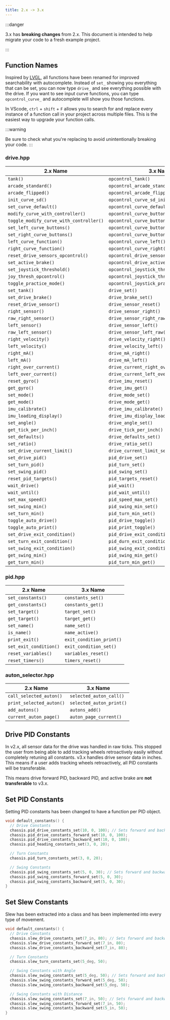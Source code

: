 ```yaml
---
title: 2.x -> 3.x
---
```


:::danger

3.x has **breaking changes** from 2.x.  This document is intended to help migrate your code to a fresh example project.

:::


## Function Names
Inspired by [LVGL](https://docs.lvgl.io/master/index.html), all functions have been renamed for improved searchability with autocomplete.  Instead of `set_` showing you everything that can be set, you can now type `drive_` and see everything possible with the drive.  If you want to see input curve functions, you can type `opcontrol_curve_` and autocomplete will show you those functions.  

In VScode, `ctrl` + `shift` + `F` allows you to search for and replace every instance of a function call in your project across multiple files.  This is the easiest way to upgrade your function calls.  

:::warning

Be sure to check what you're replacing to avoid unintentionally breaking your code.
:::

### **drive.hpp**

<APITable>

| 2.x Name | 3.x Name |
| --- | --- |
| `tank()` | `opcontrol_tank()` |
| `arcade_standard()` | `opcontrol_arcade_standard()` |
| `arcade_flipped()` | `opcontrol_arcade_flipped()` |
| `init_curve_sd()` | `opcontrol_curve_sd_initialize()` |
| `set_curve_default()` | `opcontrol_curve_default_set()` |
| `modify_curve_with_controller()` | `opcontrol_curve_buttons_iterate()` |
| `toggle_modify_curve_with_controller()` | `opcontrol_curve_buttons_toggle()` |
| `set_left_curve_buttons()` | `opcontrol_curve_buttons_left_set()` |
| `set_right_curve_buttons()` | `opcontrol_curve_buttons_right_set()` |
| `left_curve_function()` | `opcontrol_curve_left()` |
| `right_curve_function()` | `opcontrol_curve_right()` |
| `reset_drive_sensors_opcontrol()` | `opcontrol_drive_sensors_reset()` |
| `set_active_brake()` | `opcontrol_drive_activebrake_set()` |
| `set_joystick_threshold()` | `opcontrol_joystick_threshold_set()` |
| `joy_thresh_opcontrol()` | `opcontrol_joystick_threshold_opcontrol()` |
| `toggle_practice_mode()` | `opcontrol_joystick_practicemode_toggle()` |
| `set_tank()` | `drive_set()` |
| `set_drive_brake()` | `drive_brake_set()` |
| `reset_drive_sensor()` | `drive_sensor_reset()` |
| `right_sensor()` | `drive_sensor_right()` |
| `raw_right_sensor()` | `drive_sensor_right_raw()` |
| `left_sensor()` | `drive_sensor_left()` |
| `raw_left_sensor()` | `drive_sensor_left_raw()` |
| `right_velocity()` | `drive_velocity_right()` |
| `left_velocity()` | `drive_velocity_left()` |
| `right_mA()` | `drive_mA_right()` |
| `left_mA()` | `drive_mA_left()` |
| `right_over_current()` | `drive_current_right_over()` |
| `left_over_current()` | `drive_current_left_over()` |
| `reset_gyro()` | `drive_imu_reset()` |
| `get_gyro()` | `drive_imu_get()` |
| `set_mode()` | `drive_mode_set()` |
| `get_mode()` | `drive_mode_get()` |
| `imu_calibrate()` | `drive_imu_calibrate()` |
| `imu_loading_display()` | `drive_imu_display_loading()` |
| `set_angle()` | `drive_angle_set()` |
| `get_tick_per_inch()` | `drive_tick_per_inch()` |
| `set_defaults()` | `drive_defaults_set()` |
| `set_ratio()` | `drive_ratio_set()` |
| `set_drive_current_limit()` | `drive_current_limit_set()` |
| `set_drive_pid()` | `pid_drive_set()` |
| `set_turn_pid()` | `pid_turn_set()` |
| `set_swing_pid()` | `pid_swing_set()` |
| `reset_pid_targets()` | `pid_targets_reset()` |
| `wait_drive()` | `pid_wait()` |
| `wait_until()` | `pid_wait_until()` |
| `set_max_speed()` | `pid_speed_max_set()` |
| `set_swing_min()` | `pid_swing_min_set()` |
| `set_turn_min()` | `pid_turn_min_set()` |
| `toggle_auto_drive()` | `pid_drive_toggle()` |
| `toggle_auto_print()` | `pid_print_toggle()` |
| `set_drive_exit_condition()` | `pid_drive_exit_condition_set()` |
| `set_turn_exit_condition()` | `pid_durn_exit_condition_set()` |
| `set_swing_exit_condition()` | `pid_swing_exit_condition_set()` |
| `get_swing_min()` | `pid_swing_min_get()` |
| `get_turn_min()` | `pid_turn_min_get()` |

</APITable>

### **pid.hpp**

<APITable>

| 2.x Name | 3.x Name |
| --- | --- |
| `set_constants()` | `constants_set()` |
| `get_constants()` | `constants_get()` |
| `set_target()` | `target_set()` |
| `get_target()` | `target_get()` |
| `set_name()` | `name_set()` |
| `is_name()` | `name_active()` |
| `print_exit()` | `exit_condition_print()` |
| `set_exit_condition()` | `exit_condition_set()` |
| `reset_variables()` | `variables_reset()` |
| `reset_timers()` | `timers_reset()` |

</APITable>

### **auton_selector.hpp**

<APITable>

| 2.x Name | 3.x Name |
| --- | --- |
| `call_selected_auton()` | `selected_auton_call()` |
| `print_selected_auton()` | `selected_auton_print()` |
| `add_autons()` | `autons_add()` |
| `current_auton_page()` | `auton_page_current()` |

</APITable>

## Drive PID Constants
In v2.x, all sensor data for the drive was handled in raw ticks.  This stopped the user from being able to add tracking wheels retroactively easily without completely retuning all constants.  v3.x handles drive sensor data in inches.  This means if a user adds tracking wheels retroactively, all PID constants will be transferable.  

This means drive forward PID, backward PID, and active brake are **not transferable** to v3.x.  

## Set PID Constants

Setting PID constants has been changed to have a function per PID object. 

```cpp
void default_constants() {
  // Drive Constants
  chassis.pid_drive_constants_set(10, 0, 100); // Sets forward and backward
  chassis.pid_drive_constants_forward_set(10, 0, 100);
  chassis.pid_drive_constants_backward_set(10, 0, 100);
  chassis.pid_heading_constants_set(3, 0, 20);

  // Turn Constants
  chassis.pid_turn_constants_set(3, 0, 20);

  // Swing Constants
  chassis.pid_swing_constants_set(5, 0, 30); // Sets forward and backward
  chassis.pid_swing_constants_forward_set(5, 0, 30);
  chassis.pid_swing_constants_backward_set(5, 0, 30);
}
```

## Set Slew Constants

Slew has been extracted into a class and has been implemented into every type of movement. 

```cpp
void default_constants() {
  // Drive Constants
  chassis.slew_drive_constants_set(7_in, 80); // Sets forward and backward
  chassis.slew_drive_constants_forward_set(7_in, 80);
  chassis.slew_drive_constants_backward_set(7_in, 80);

  // Turn Constants
  chassis.slew_turn_constants_set(5_deg, 50);

  // Swing Constants with Angle
  chassis.slew_swing_constants_set(5_deg, 50); // Sets forward and backward
  chassis.slew_swing_constants_forward_set(5_deg, 50);
  chassis.slew_swing_constants_backward_set(5_deg, 50);

  // Swing Constants with Distance
  chassis.slew_swing_constants_set(7_in, 50); // Sets forward and backward
  chassis.slew_swing_constants_forward_set(7_in, 50);
  chassis.slew_swing_constants_backward_set(5_in, 50);
}
```